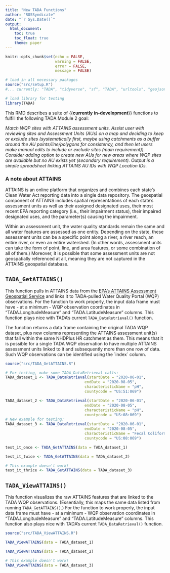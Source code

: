 ```yaml
---
title: "New TADA Functions"
author: "ROSSyndicate"
date: "`r Sys.Date()`"
output:
  html_document:
    toc: true
    toc_float: true
    theme: paper
---
```


```r
knitr::opts_chunk$set(echo = FALSE,
                      warning = FALSE,
                      error = FALSE,
                      message = FALSE)

# load in all necessary packages
source("src/setup.R")
#... currently: "TADA", "tidyverse", "sf", "TADA", "urltools", "geojsonsf", "leaflet", "viridis"

# load library for testing
library(TADA)
```

This RMD describes a suite of {{**currently** **in-development**}} functions to fulfill the following TADA Module 2 goal:

*Match WQP sites with ATTAINS assessment units. Assist user with reviewing sites and Assessment Units (AUs) on a map and deciding to keep or exclude sites (systematically first, maybe using catchments as a buffer around the AU points/line/polygons for consistency, and then let users make manual edits to include or exclude sites (main requirement)). Consider adding option to create new AUs for new areas where WQP sites are available but no AU exists yet (secondary requirement). Output is a simple spreadsheet linking ATTAINS AU IDs with WQP Location IDs.*  

### A note about ATTAINS

ATTAINS is an online platform that organizes and combines each state’s Clean Water Act reporting data into a single data repository. The geospatial component of ATTAINS includes spatial representations of each state’s assessment units as well as their assigned designated uses, their most recent EPA reporting category (i.e., their impairment status), their impaired designated uses, and the parameter(s) causing the impairment.

Within an assessment unit, the water quality standards remain the same and all water features are assessed as one entity. Depending on the state, these assessment units can be a specific point along a river, a river reach, an entire river, or even an entire watershed. (In other words, assessment units can take the form of point, line, and area features, or some combination of all of them.) Moreover, it is possible that some assessment units are not geospatially referenced at all, meaning they are not captured in the ATTAINS geospatial database.

## `TADA_GetATTAINS()`

This function pulls in ATTAINS data from the [EPA's ATTAINS Assessment Geospatial Service](https://www.epa.gov/waterdata/get-data-access-public-attains-data#AttainsGeo) and links it to TADA-pulled Water Quality Portal (WQP) observations. For the function to work properly, the input data frame must have - at a minimum - WQP observation coordinates in "TADA.LongitudeMeasure" and "TADA.LatitudeMeasure" columns. This function plays nice with TADA's current `TADA_DataRetrieval()` function.

The function returns a data frame containing the original TADA WQP dataset, plus new columns representing the ATTAINS assessment unit(s) that fall within the same NHDPlus HR catchment as them. This means that it is possible for a single TADA WQP observation to have multiple ATTAINS assessment units linked to it and subsequently more than one row of data. Such WQP observations can be identified using the \`index\` column.

```r
source("src/TADA_GetATTAINS.R")

# For testing, make some TADA_DataRetrieval calls:
TADA_dataset_1 <- TADA_DataRetrieval(startDate = "2020-06-01",
                                   endDate = "2020-08-05",
                                   characteristicName = "pH",
                                   countycode = "US:51:069")

TADA_dataset_2 <- TADA_DataRetrieval(startDate = "2020-06-01",
                                   endDate = "2020-08-05",
                                   characteristicName = "pH",
                                   countycode = "US:08:069")
# New example for testing:
TADA_dataset_3 <- TADA_DataRetrieval(startDate = "2020-06-01",
                                   endDate = "2020-08-05",
                                   characteristicName = "Fecal Coliform",
                                   countycode = "US:08:069")

test_it_once <- TADA_GetATTAINS(data = TADA_dataset_1)

test_it_twice <- TADA_GetATTAINS(data = TADA_dataset_2)

# This example doesn't work! 
test_it_thrice <- TADA_GetATTAINS(data = TADA_dataset_3)
```

## `TADA_ViewATTAINS()`

This function visualizes the raw ATTAINS features that are linked to the TADA WQP observations. (Essentially, this maps the same data listed from running `TADA_GetATTAINS()`.) For the function to work properly, the input data frame must have - at a minimum - WQP observation coordinates in "TADA.LongitudeMeasure" and "TADA.LatitudeMeasure" columns. This function also plays nice with TADA's current `TADA_DataRetrieval()` function.

```r
source("src/TADA_ViewATTAINS.R")

TADA_ViewATTAINS(data = TADA_dataset_1)

TADA_ViewATTAINS(data = TADA_dataset_2)

# This example doesn't work!
TADA_ViewATTAINS(data = TADA_dataset_3)
```
